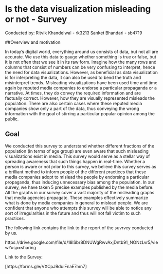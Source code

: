 # Is the data visualization misleading or not - Survey 

Conducted by:
Ritvik Khandelwal - rk3213 
Sanket Bhandari - sb4719


##Overview and motivation

In today’s digital world, everything around us consists of data, but not all are accurate. We use this data to gauge whether something is true or false, but it is not often that we see it in its raw form. Imagine how the many rows and columns that consist of numbers can be very confusing to interpret, hence the need for data visualizations.
However, as beneficial as data visualization is for interpreting the data, it can also be used to bend the truth and misinterpret trends. Misleading visualizations have been used time and time again by reputed media companies to endorse a particular propaganda or a narrative. At times, they do convey the required information and are factually correct. However, how they are visually represented misleads the population. There are also certain cases where these reputed media companies show only a part of the data, thus conveying the wrong information with the goal of stirring a particular popular opinion among the public.

## Goal
We conducted this survey to understand whether different fractions of the population (in terms of age group) are even aware that such misleading visualizations exist in media. This survey would serve as a stellar way of spreading awareness that such things happen in real-time. Whether a person is aware or not prior to this survey, we believe this survey serves as a brilliant method to inform people of the different practices that these media companies adopt to mislead the people by endorsing a particular propaganda, thus inducing unnecessary bias among the population.
In our survey, we have taken 5 precise examples published by the media before. All the graphs in our survey cover a vast majority of the misleading graphs that media agencies propagate. These examples effectively summarize what is done by media companies in general to mislead people. We are confident that anyone who attempts this survey will be able to notice any sort of irregularities in the future and thus will not fall victim to such practices.

The following link contains the link to the report of the suvrvey conducted by us. 

[https://drive.google.com/file/d/18ISbr8DNUWgRwvAxjDntb91_NONzLvr5/view?usp=sharing]{target="_blank"}

Link to the Survey:

[https://forms.gle/VXCpJBduiFnaE7mn7] 



